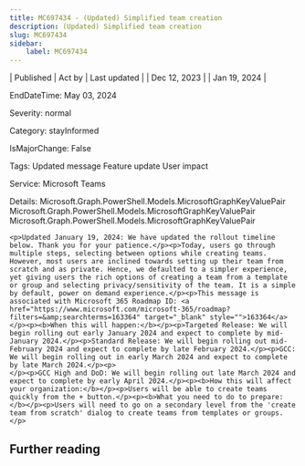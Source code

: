 ```yaml
---
title: MC697434 - (Updated) Simplified team creation
description: (Updated) Simplified team creation
slug: MC697434
sidebar:
    label: MC697434
---
```



| Published | Act by | Last updated |
| Dec 12, 2023 |  | Jan 19, 2024 |

EndDateTime: May 03, 2024

Severity: normal

Category: stayInformed

IsMajorChange: False

Tags: Updated message Feature update User impact

Service: Microsoft Teams

Details: Microsoft.Graph.PowerShell.Models.MicrosoftGraphKeyValuePair Microsoft.Graph.PowerShell.Models.MicrosoftGraphKeyValuePair Microsoft.Graph.PowerShell.Models.MicrosoftGraphKeyValuePair

```
<p>Updated January 19, 2024: We have updated the rollout timeline below. Thank you for your patience.</p><p>Today, users go through multiple steps, selecting between options while creating teams. However, most users are inclined towards setting up their team from scratch and as private. Hence, we defaulted to a simpler experience, yet giving users the rich options of creating a team from a template or group and selecting privacy/sensitivity of the team. It is a simple by default, power on demand experience.</p><p>This message is associated with Microsoft 365 Roadmap ID: <a href="https://www.microsoft.com/microsoft-365/roadmap?filters=&amp;searchterms=163364" target="_blank" style="">163364</a></p><p><b>When this will happen:</b></p><p>Targeted Release: We will begin rolling out early January 2024 and expect to complete by mid-January 2024.</p><p>Standard Release: We will begin rolling out mid-February 2024 and expect to complete by late February 2024.</p><p>GCC: We will begin rolling out in early March 2024 and expect to complete by late March 2024.</p><p>
</p><p>GCC High and DoD: We will begin rolling out late March 2024 and expect to complete by early April 2024.</p><p><b>How this will affect your organization:</b></p><p>Users will be able to create teams quickly from the + button.</p><p><b>What you need to do to prepare:</b></p><p>Users will need to go on a secondary level from the 'create team from scratch' dialog to create teams from templates or groups.</p>
```

## Further reading

